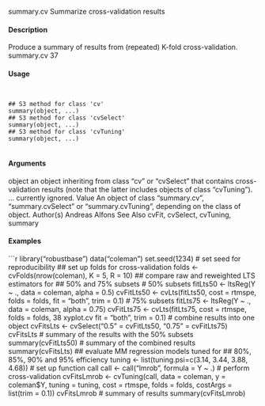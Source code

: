 summary.cv Summarize cross-validation results

#### Description 

Produce a summary of results from (repeated) K-fold cross-validation.
summary.cv 37

#### Usage 
<pre><code>

## S3 method for class 'cv'
summary(object, ...)
## S3 method for class 'cvSelect'
summary(object, ...)
## S3 method for class 'cvTuning'
summary(object, ...)

</code></pre>
#### Arguments 

object an object inheriting from class "cv" or "cvSelect" that contains cross-validation
results (note that the latter includes objects of class "cvTuning").
... currently ignored.
Value
An object of class "summary.cv", "summary.cvSelect" or "summary.cvTuning", depending on
the class of object.
Author(s)
Andreas Alfons
See Also
cvFit, cvSelect, cvTuning, summary

#### Examples 
```r

library("robustbase")
data("coleman")
set.seed(1234) # set seed for reproducibility
## set up folds for cross-validation
folds <- cvFolds(nrow(coleman), K = 5, R = 10)
## compare raw and reweighted LTS estimators for
## 50% and 75% subsets
# 50% subsets
fitLts50 <- ltsReg(Y ~ ., data = coleman, alpha = 0.5)
cvFitLts50 <- cvLts(fitLts50, cost = rtmspe, folds = folds,
fit = "both", trim = 0.1)
# 75% subsets
fitLts75 <- ltsReg(Y ~ ., data = coleman, alpha = 0.75)
cvFitLts75 <- cvLts(fitLts75, cost = rtmspe, folds = folds,
38 xyplot.cv
fit = "both", trim = 0.1)
# combine results into one object
cvFitsLts <- cvSelect("0.5" = cvFitLts50, "0.75" = cvFitLts75)
cvFitsLts
# summary of the results with the 50% subsets
summary(cvFitLts50)
# summary of the combined results
summary(cvFitsLts)
## evaluate MM regression models tuned for
## 80%, 85%, 90% and 95% efficiency
tuning <- list(tuning.psi=c(3.14, 3.44, 3.88, 4.68))
# set up function call
call <- call("lmrob", formula = Y ~ .)
# perform cross-validation
cvFitsLmrob <- cvTuning(call, data = coleman,
y = coleman$Y, tuning = tuning, cost = rtmspe,
folds = folds, costArgs = list(trim = 0.1))
cvFitsLmrob
# summary of results
summary(cvFitsLmrob)
